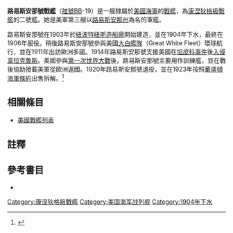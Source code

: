 {{主條目消歧義|注意：'''路易斯安那號戰艦'''也可指沒有建造的[[蒙大拿級戰艦|蒙大拿級戰艦]]同名艦 (BB-71)。}}
{{noteTA
|G1=Military
|G2=Shipname
|G3=Aero
|G4=地名
}}
{{軍艦模板
|名稱= 路易斯安那 [[File:Flag_of_the_United_States.svg|30px]]<br />USS Louisiana BB-19
|圖片= [[File:Uss_louisiana_bb_19.jpg|280px]]
|照片說明=路易斯安那號。攝於1906年。
|艦種= [[戰艦|戰艦]]
|艦級= [[康涅狄格級戰艦|康涅狄格級]]
|製造= [[紐波特紐斯造船廠|紐波特紐斯造船廠]]
|動工= 1903年2月7日
|下水= 1904年8月27日
|服役= 1906年6月2日
|退役= 1920年10月20日
|結局= 1923年11月1日出售拆解
|除籍= 1923年11月10日
|標準= 設計：16,000噸
|滿載= 17,700噸
|長度= 整體：456呎4吋<br />水線：450呎
|闊度= 水線：76呎10吋 
|吃水= 24呎6吋
|極速= 18節<br />試航：18.82節
|鍋爐= 12座
|出力= 設計：16,500軸馬力<br />試航：20,748軸馬力
|續航= 6,620海哩/10節
|乘員= 42名軍官<br />785名水兵
|裝甲= 艦側：11至9吋<br />炮塔：9吋<br />裝甲甲板：1.5至3吋<br/>艦炮：10至4吋<br />炮座：11吋至2.5吋<br />指揮塔：9吋至2吋<br />隔艙：6吋
|裝備= 主炮：2門12吋/40雙聯裝火炮<br />副炮：8門8吋/45火炮<br />12門7吋/45炮<br />12門3磅炮<br />6門1磅自動火炮<br />2門1磅半自動火炮<br />2挺0.30吋機槍<br />4座魚雷發射管
|其它=模版參考來源：<ref>{{Harvnb|Friedman|1985|p=430}}康涅狄格級配置，數據僅以設計及建造時為準。</ref>}}

'''路易斯安那號戰艦'''（[[美國海軍艦體編號|舷號]]BB-19）是一艘隸屬於[[美國海軍|美國海軍]]的[[戰艦|戰艦]]，為[[康涅狄格級戰艦|康涅狄格級戰艦]]的二號艦。她是美軍第三艘以[[路易斯安那州|路易斯安那州]]為名的軍艦。

路易斯安那號在1903年於[[紐波特紐斯造船廠|紐波特紐斯造船廠]]開始建造，並在1904年下水，最終在1906年服役。稍後路易斯安那號參與美國[[大白艦隊|大白艦隊]]（Great White Fleet）環球航行，並在1911年出訪歐洲多國。1914年路易斯安那號支援美國在[[坦皮科事件|坦皮科事件]]後[[韋拉克魯斯戰役_(1914)|入侵韋拉克魯斯]]。美國參與[[第一次世界大戰|第一次世界大戰]]後，路易斯安那號主要用作訓練艦，並在戰後協助接載美軍從歐洲返國。1920年路易斯安那號退役，並在1923年按照[[華盛頓海軍條約|華盛頓海軍條約]]出售拆解。<ref>{{Cite web |url=http://www.hazegray.org/danfs/battlesh/bb19.htm |title=美國海軍軍艦字典（DANFS）簡介 |access-date=2012-07-13 |archive-date=2020-02-09 |archive-url=https://web.archive.org/web/20200209135344/http://www.hazegray.org/danfs/battlesh/bb19.htm |dead-url=no }}</ref>

== 相關條目 ==
* [[美國戰艦列表|美國戰艦列表]]

== 註釋 ==
{{reflist}}

== 參考書目 ==
{{Commonscat|USS Louisiana (BB-19)}}
{{海军主题}}

* {{Citation
|last = Friedman
|first = Norman
|year = 1985
|title = U.S. Battleships: An Illustrated Design History
|language = en
|publication-place = Annapolis, Maryland
|publisher = Naval Institute Press
|isbn = 0-87021-715-1}}

{{DEFAULTSORT:Louisiana}}
{{康涅狄格級戰艦}}
{{美國戰艦}}

[[Category:康涅狄格級戰艦|Category:康涅狄格級戰艦]]
[[Category:美国海军战列舰|Category:美国海军战列舰]]
[[Category:1904年下水|Category:1904年下水]]